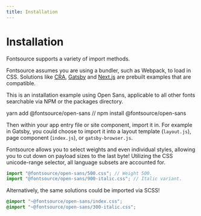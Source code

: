 ```yaml
---
title: Installation
---
```


# Installation

Fontsource supports a variety of import methods.

Fontsource assumes you are using a bundler, such as Webpack, to load in CSS. Solutions like [CRA](https://create-react-app.dev/), [Gatsby](https://www.gatsbyjs.org/) and [Next.js](https://nextjs.org/) are prebuilt examples that are compatible.

This is an installation example using Open Sans, applicable to all other fonts searchable via NPM or the packages directory.

<CodeBlock>
  yarn add @fontsource/open-sans // npm install @fontsource/open-sans
</CodeBlock>

Then within your app entry file or site component, import it in. For example in Gatsby, you could choose to import it into a layout template (`layout.js`), page component (`index.js`), or `gatsby-browser.js`.

<CodeBlock>
</CodeBlock>

Fontsource allows you to select weights and even individual styles, allowing you to cut down on payload sizes to the last byte! Utilizing the CSS unicode-range selector, all language subsets are accounted for.

```javascript
import "@fontsource/open-sans/500.css"; // Weight 500.
import "@fontsource/open-sans/900-italic.css"; // Italic variant.
```

Alternatively, the same solutions could be imported via SCSS!

```scss
@import "~@fontsource/open-sans/index.css";
@import "~@fontsource/open-sans/300-italic.css";
```
